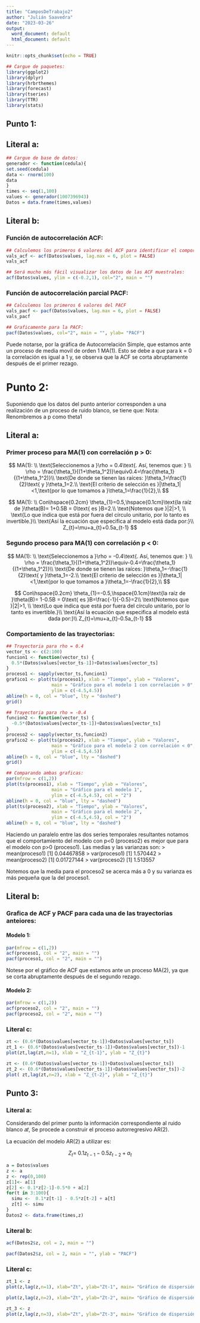 ---
title: "CamposDeTrabajo2"
author: "Julián Saavedra"
date: "2023-03-26"
output:
  word_document: default
  html_document: default
---

```{r setup, include=FALSE}
knitr::opts_chunk$set(echo = TRUE)
```


```{r}
## Cargue de paquetes:
library(ggplot2)
library(dplyr)
library(hrbrthemes)
library(forecast)
library(tseries)
library(TTR)
library(stats)
```

## Punto 1: 

## Literal a:

```{r}
## Cargue de base de datos: 
generador <- function(cedula){
set.seed(cedula)
data <- rnorm(100)
data
}
times <- seq(1,100)
values <- generador(1007396943)
Datos = data.frame(times,values)
```


## Literal b:

### Función de autocorrelación ACF:

```{r}
## Calculemos los primeros 6 valores del ACF para identificar el comportamiento:
vals_acf <- acf(Datos$values, lag.max = 6, plot = FALSE)
vals_acf
```



```{r}
## Será mucho más fácil visualizar los datos de las ACF muestrales:
acf(Datos$values, ylim = c(-0.2,1), col="2", main = "")
```

### Función de autocorrelación parcial PACF:

```{r}
## Calculemos los primeros 6 valores del PACF
vals_pacf <- pacf(Datos$values, lag.max = 6, plot = FALSE)
vals_pacf
```

```{r}
## Graficamente para la PACF:
pacf(Datos$values, col="2", main = "", ylab= "PACF")
```

Puede notarse, por la gráfica de Autocorrelación Simple, que estamos ante un proceso
de media movil de orden 1 MA(1). Esto se debe a que para k = 0 la correlación es 
igual a 1 y, se observa que la ACF se corta abruptamente después de el
primer rezago. 


# Punto 2: 
Suponiendo que los datos del punto anterior corresponden a una realización
de un proceso de ruido blanco, se tiene que:
Nota: Renombremos a p como theta1

## Literal a:

### Primer proceso para MA(1) con correlación p > 0:



$$
MA(1): \\ 
\text{Seleccionemos a }\rho = 0.4\text{. Así, tenemos que: } \\
\rho = \frac{\theta_1}{(1+\theta_1^2)}\equiv0.4=\frac{\theta_1}{(1+\theta_1^2)}\\
\text{De donde se tienen las raíces: }\theta_1=\frac{1}{2}\text{ y }\theta_1=2.\\
\text{El criterio de selección es }|\theta_1|<1,\text{por lo que tomamos a }\theta_1=\frac{1}{2},\\
$$


$$
MA(1): \\ 
Con\hspace{0.2cm} \theta_{1}=0.5,\hspace{0.1cm}\text{la raíz de }\theta(B)=
1+0.5B = 0\text{ es }B=2.\\
\text{Notemos que }|2|>1, \\
\text{Lo que indica que está por fuera del círculo unitario, por lo tanto es invertible.}\\
\text{Así la ecuación que especifica al modelo está dada por:}\\
Z_{t}=\mu+a_{t}+0.5a_{t-1}
$$

### Segundo proceso para MA(1) con correlación p < 0:

$$
MA(1): \\ 
\text{Seleccionemos a }\rho = -0.4\text{. Así, tenemos que: } \\
\rho = \frac{\theta_1}{(1+\theta_1^2)}\equiv-0.4=\frac{\theta_1}{(1+\theta_1^2)}\\
\text{De donde se tienen las raíces: }\theta_1=-\frac{1}{2}\text{ y }\theta_1=-2.\\
\text{El criterio de selección es }|\theta_1|<1,\text{por lo que tomamos a }\theta_1=-\frac{1}{2},\\
$$


$$
Con\hspace{0.2cm} \theta_{1}=-0.5,\hspace{0.1cm}\text{la raíz de }\theta(B)=
1-0.5B = 0\text{ es }B=\frac{-1}{-0.5}=2\\
\text{Notemos que }|2|>1, \\
\text{Lo que indica que está por fuera del círculo unitario, por lo tanto es invertible.}\\
\text{Así la ecuación que especifica al modelo está dada por:}\\
Z_{t}=\mu+a_{t}-0.5a_{t-1}
$$


### Comportamiento de las trayectorias:

```{r}
## Trayectoria para rho = 0.4
vector_ts <- c(2:100)
funcion1 <- function(vector_ts) {
  0.5*(Datos$values[vector_ts-1])+Datos$values[vector_ts]
}
proceso1 <- sapply(vector_ts,funcion1)
grafico1 <- plot(ts(proceso1), xlab = "Tiempo", ylab = "Valores",
                 main = "Gráfico para el modelo 1 con correlación > 0", 
                 ylim = c(-4.5,4.5))
abline(h = 0, col = "blue", lty = "dashed")
grid()
```



```{r}
## Trayectoria para rho = -0.4
funcion2 <- function(vector_ts) {
  -0.5*(Datos$values[vector_ts-1])+Datos$values[vector_ts]
}
proceso2 <- sapply(vector_ts,funcion2)
grafico2 <- plot(ts(proceso2), xlab = "Tiempo", ylab = "Valores",
                 main = "Gráfico para el modelo 2 con correlación < 0",
                 ylim = c(-4.5,4.5))
abline(h = 0, col = "blue", lty = "dashed")
grid()
```


```{r}
## Comparando ambas graficas: 
par(mfrow = c(1,2))
plot(ts(proceso1), xlab = "Tiempo", ylab = "Valores",
                 main = "Gráfico para el modelo 1", 
                 ylim = c(-4.5,4.5), col = "2")
abline(h = 0, col = "blue", lty = "dashed")
plot(ts(proceso2), xlab = "Tiempo", ylab = "Valores",
                 main = "Gráfico para el modelo 2",
                 ylim = c(-4.5,4.5), col = "2")
abline(h = 0, col = "blue", lty = "dashed")
```

Haciendo un paralelo entre las dos series temporales resultantes notamos que 
el comportamiento del modelo con p<0 (proceso2) es mejor que para el modelo con 
p>0 (proceso1). Las medias y las varianzas son: 
> mean(proceso1)
[1] 0.04467858
> var(proceso1)
[1] 1.570442
> mean(proceso2)
[1] 0.01727144
> var(proceso2)
[1] 1.513557

Notemos que la media para el proceso2 se acerca más a 0 y su varianza es más 
pequeña que la del proceso1. 


## Literal b:

### Grafica de ACF y PACF para cada una de las trayectorias anteiores: 


#### Modelo 1:


```{r}
par(mfrow = c(1,2))
acf(proceso1, col = "2", main = "")
pacf(proceso1, col = "2", main = "")
```

Notese por el gráfico de ACF que estamos ante un proceso MA(2), ya que se corta 
abruptamente después de el segundo rezago.



#### Modelo 2:

```{r}
par(mfrow = c(1,2))
acf(proceso2, col = "2", main = "")
pacf(proceso2, col = "2", main = "")
```


### Literal c: 

```{r}
zt <- (0.6*(Datos$values[vector_ts-1])+Datos$values[vector_ts])
zt_1 <- (0.6*(Datos$values[vector_ts-1])+Datos$values[vector_ts])-1
plot(zt,lag(zt,n=1), xlab = "Z_{t-1}", ylab = "Z_{t}")
```



```{r}
zt <- (0.6*(Datos$values[vector_ts-1])+Datos$values[vector_ts])
zt_2 <- (0.6*(Datos$values[vector_ts-1])+Datos$values[vector_ts])-2
plot( zt,lag(zt,n=2), xlab = "Z_{t-2}", ylab = "Z_{t}")
```


## Punto 3:

### Literal a:

Considerando del primer punto la información correspondiente al ruido blanco 
𝑎𝑡, Se procede a construir el proceso autorregresivo AR(2).

La ecuación del modelo AR(2) a utilizar es: 

$$
Z_{t}=\ 0.1z_{t-1} - 0.5z_{t-2} + a_{t}
$$

```{r}
a = Datos$values
z <- a
z <- rep(0,100)
z[1]<- a[1]
z[2] <- 0.1*z[2-1]-0.5*0 + a[2]
for(t in 3:100){
  simu <-  0.1*z[t-1] - 0.5*z[t-2] + a[t]
  z[t] <- simu
}
Datos2 <- data.frame(times,z)
```


### Literal b:

```{r}
acf(Datos2$z, col = 2, main = "")
```

```{r}
pacf(Datos2$z, col = 2, main = "", ylab = "PACF")
```




### Literal c:


```{r}
zt_1 <- z
plot(z,lag(z,n=1), xlab="Zt", ylab="Zt-1", main= "Gráfico de dispersión Zt vs Zt-1", col= "blue")
```

```{r}
plot(z,lag(z,n=2), xlab="Zt", ylab="Zt-2", main= "Gráfico de dispersión Zt vs Zt-2", col= "blue")
```

```{r}
zt_3 <- z
plot(z,lag(z,n=3), xlab="Zt", ylab="Zt-3", main= "Gráfico de dispersión Zt vs Zt-3", col= "blue")
```